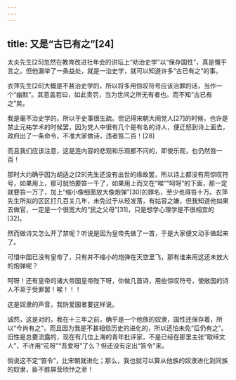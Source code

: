 ```yaml
---
---
---
```

title: 又是“古已有之”[24]
---




太炎先生[25]忽然在教育改进社年会的讲坛上“劝治史学”以“保存国性”，真是慨乎言之。但他漏举了一条益处，就是一治史学，就可以知道许多“古已有之”的事。

衣萍先生[26]大概是不甚治史学的，所以将多用惊叹符号应该治罪的话，当作一个“幽默”。其意盖若曰，如此责罚，当为世间之所无有者也。而不知“古已有之”矣。

我是毫不治史学的。所以于史事很生疏。但记得宋朝大闹党人[27]的时候，也许是禁止元祐学术的时候罢，因为党人中很有几个是有名的诗人，便迁怒到诗上面去，政府出了一条命令，不准大家做诗，违者笞二百！[28]

而且我们应该注意，这是连内容的悲观和乐观都不问的，即使乐观，也仍然笞一百！

那时大约确乎因为胡适之[29]先生还没有出世的缘故罢，所以诗上都没有用惊叹符号，如果用上，那可就怕要笞一千了，如果用上而又在“唉”“呵呀”的下面，那一定就要笞一万了，加上“缩小像细菌放大像炮弹”[30]的罪名，至少也得笞十万。衣萍先生所拟的区区打几百关几年，未免过于从轻发落，有姑容之嫌，但我知道他如果去做官，一定是一个很宽大的“民之父母”[31]，只是想学心理学是不很相宜的[32]。

然而做诗又怎么开了禁呢？听说是因为皇帝先做了一首，于是大家便又动手做起来了。

可惜中国已没有皇帝了，只有并不缩小的炮弹在天空里飞，那有谁来用这还未放大的炮弹呢？

呵呀！还有皇帝的诸大帝国皇帝陛下呀，你做几首诗，用些惊叹符号，使敝国的诗人不至于受罪罢！唉！！！

这是奴隶的声音，我防爱国者要这样说。

诚然，这是对的，我在十三年之前，确乎是一个他族的奴隶，国性还保存着，所以“今尚有之”，而且因为我是不甚相信历史的进化的，所以还怕未免“后仍有之”。旧性是总要流露的，现在有几位上海的青年批评家，不是已经在那里主张“取缔文人”，不许用“花呀”“吾爱呀”了么？但还没有定出“笞令”来。

倘说这不定“笞令”，比宋朝就进化；那么，我也就可以算从他族的奴隶进化到同族的奴隶，臣不胜屏营欣忭之至！